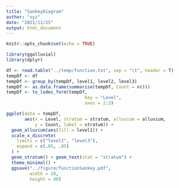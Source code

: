 ```yaml
---
title: "SankeyDiagram"
author: "xyz"
date: "2021/11/25"
output: html_document
---
```


```r
knitr::opts_chunk$set(echo = TRUE)
```

```r
library(ggalluvial)
library(dplyr)
```

```r
df <- read.table("../temp/function.txt", sep = "\t", header = T)
tempDf <- df
tempDf <- group_by(tempDf, level1, level2, level3)
tempDf <- as.data.frame(summarise(tempDf, Count = n()))
tempDf <- to_lodes_form(tempDf,
                              key = "Level",
                              axes = 2:3)

ggplot(data = tempDf,
       aes(x = Level, stratum = stratum, alluvium = alluvium,
           y = Count, label = stratum)) +
  geom_alluvium(aes(fill = level1)) +
  scale_x_discrete(
    limits = c("level2", "level3"),
    expand = c(.05, .05)
  ) +
  geom_stratum() + geom_text(stat = "stratum") +
  theme_minimal() +
  ggsave("../figure/functionSankey.pdf",
         width = 20,
         height = 40)
```

